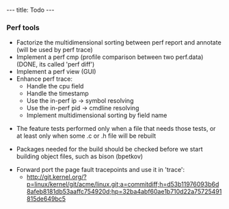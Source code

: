 ---
title: Todo
---

=== Perf tools ===

* Factorize the multidimensional sorting between perf report and annotate (will be used by perf trace)
* Implement a perf cmp (profile comparison between two perf.data) (DONE, its called 'perf diff')
* Implement a perf view (GUI)
* Enhance perf trace:
** Handle the cpu field
** Handle the timestamp
** Use the in-perf ip -> symbol resolving
** Use the in-perf pid -> cmdline resolving
** Implement multidimensional sorting by field name

* The feature tests performed only when a file that needs those tests, or at least only when some .c or .h file will be rebuilt

* Packages needed for the build should be checked before we start building object files, such as bison (bpetkov)

* Forward port the page fault tracepoints and use it in 'trace':
** http://git.kernel.org/?p=linux/kernel/git/acme/linux.git;a=commitdiff;h=d53b11976093b6d8afeb8181db53aaffc754920d;hp=32ba4abf60ae1b710d22a75725491815de649bc5